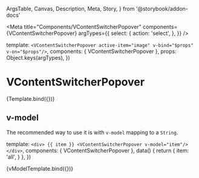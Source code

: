   ArgsTable,
  Canvas,
  Description,
  Meta,
  Story,
} from '@storybook/addon-docs'


<Meta
  title="Components/VContentSwitcherPopover"
  components={VContentSwitcherPopover}
  argTypes={{
    select: {
      action: 'select',
    },
  }}
/>

  template: `<VContentSwitcherPopover active-item="image" v-bind="$props" v-on="$props"/>`,
  components: { VContentSwitcherPopover },
  props: Object.keys(argTypes),
})

# VContentSwitcherPopover

<Description of={VContentSwitcherPopover} />

<ArgsTable of={VContentSwitcherPopover} />

<Canvas>
  <Story height="480px" name="Default">
    {Template.bind({})}
  </Story>
</Canvas>

## v-model

The recommended way to use it is with `v-model` mapping to a `String`.

  template: `
    <div>
      {{ item }}
      <VContentSwitcherPopover v-model="item"/>
    </div>
  `,
  components: { VContentSwitcherPopover },
  data() {
    return {
      item: 'all',
    }
  },
})

<Canvas>
  <Story height="480px" name="v-model">
    {vModelTemplate.bind({})}
  </Story>
</Canvas>

